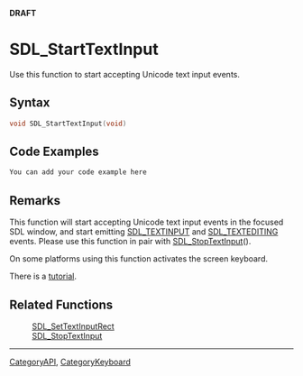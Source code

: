 <span color="red">'''DRAFT'''</span>

= SDL_StartTextInput =
Use this function to start accepting Unicode text input events.


== Syntax ==
<syntaxhighlight lang='c++'>
void SDL_StartTextInput(void)
</syntaxhighlight>

== Code Examples ==
<syntaxhighlight lang='c++'>
You can add your code example here
</syntaxhighlight>

== Remarks ==

This function will start accepting Unicode text input events in the focused SDL window, and start emitting [[SDL_TextInputEvent|SDL_TEXTINPUT]] and [[SDL_TextEditingEvent|SDL_TEXTEDITING]] events.
Please use this function in pair with [[SDL_StopTextInput]]().

On some platforms using this function activates the screen keyboard.

There is a [[Tutorials/TextInput|tutorial]].

== Related Functions ==
:[[SDL_SetTextInputRect]]
:[[SDL_StopTextInput]]

----
[[CategoryAPI]], [[CategoryKeyboard]]
